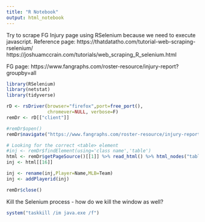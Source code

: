 ```yaml
---
title: "R Notebook"
output: html_notebook
---
```


Try to scrape FG Injury page using RSelenium because we need to execute javascript.
Reference page:  https://thatdatatho.com/tutorial-web-scraping-rselenium/
https://joshuamccrain.com/tutorials/web_scraping_R_selenium.html

FG page:  https://www.fangraphs.com/roster-resource/injury-report?groupby=all

```r

library(RSelenium)
library(netstat)
library(tidyverse)
```
```r
rD <- rsDriver(browser="firefox",port=free_port(), 
               chromever=NULL, verbose=F)
remDr <- rD[["client"]]

```

```r
#remDr$open()
remDr$navigate("https://www.fangraphs.com/roster-resource/injury-report?groupby=all")

```
```r
# Looking for the correct <table> element
#inj <- remDr$findElement(using='class name','table')
html <- remDr$getPageSource()[[1]] %>% read_html() %>% html_nodes("table") %>% html_table()
inj <- html[[16]]

inj <- rename(inj,Player=Name,MLB=Team)
inj <- addPlayerid(inj)

remDr$close()

```

Kill the Selenium process - how do we kill the window as well?
```r
system("taskkill /im java.exe /f")
```

